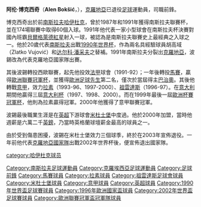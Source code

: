{{blpunsourced|time=2018-11-17T06:06:53+00:00}}
{{noteTA
|G1=意甲
|G2=英超
|T=zh-hans:阿伦·博克西奇;zh-hk:阿倫·波錫;zh-tw:阿倫·博克西奇;
|1=zh-hans:博克西奇;zh-hk:波錫;zh-tw:博克西奇;
|2=zh-hans:哈伊杜克;zh-hk:夏德;zh-tw:哈伊杜克;
|3=zh-hans:武约维奇;zh-hk:胡高域;zh-tw:武約維奇;
|4=zh-hans:潘采夫;zh-hk:彭切夫;zh-tw:潘采夫;
|5=zh-hans:戛纳;zh-hk:康城;zh-tw:戛納;
|6=zh-hans:巴乔;zh-hk:巴治奧;zh-tw:巴吉歐;
}}

{{Infobox football biography
| image =
| name = 阿伦·博克西奇<br />Alen Bokšić
| fullname =
| birth_date  = {{birth date and age|df=y|1970|1|21}}
| birth_place = [[南斯拉夫社会主义联邦共和国|南斯拉夫]][[馬卡爾斯卡|馬卡爾斯卡]]
| death_date  =
| death_place =
| height = {{height|m=1.87}}
| position = [[前鋒_(足球)|前鋒]]
| youthyears1=
| youthclubs1= Zmaj Makarska
| youthclubs2= [[夏德施普列特足球會|夏德]]
| years1 = 1987–1991 | years2 = 1991–1992 | years3 = 1992–1993 | years4 = 1993–1996 | years5 = 1996–1997 | years6 = 1997–2000 | years7 =2000–2003
| clubs1 = [[夏德施普列特足球會|夏德]] | clubs2 = [[AS_Cannes|Cannes]] | clubs3 = [[奧林匹克馬賽|馬賽]] | clubs4 = [[拉素體育會|拉素]] | clubs5 = [[尤文图斯足球俱乐部|尤文图斯]] | clubs6 = [[拉素體育會|拉素]] | clubs7 = [[米德尔斯堡足球俱乐部|米德尔斯堡]]
| caps1 = 95 | goals1 = 27 | caps2 = 1 | goals2 = 0 | caps3 = 58 | goals3 = 33 | caps4 = 67 | goals4 = 17 | caps5 = 22 | goals5 = 3 | caps6 = 48 | goals6 = 14 | caps7 = 68 | goals7 = 22 |  totalcaps = 359 | totalgoals = 116
| nationalyears1=1990–1991
| nationalteam1= [[南斯拉夫国家足球队|南斯拉夫]]
| nationalcaps1= 0 | nationalgoals1 = 0
| nationalyears2=1993–2002
| nationalteam2= [[克羅地亞國家足球隊|克羅地亞]]
| nationalcaps2= 40 | nationalgoals2 = 10
| manageryears1  = 2012–2013     |managerclubs1 = [[克羅地亞國家足球隊|克羅地亞]] (assistant)

}}
'''阿伦·博克西奇'''（'''Alen Bokšić'''，{{bd|1970年|1月21日|catIdx=Boksic, Alen}}），[[克羅地亞|克羅地亞]]已退役[[足球|足球]]運動員，司職前鋒。

博克西奇出於前[[南斯拉夫|南斯拉夫]][[哈伊杜克足球俱乐部|哈伊杜克]]，曾於1987年和1991年獲得南斯拉夫聯賽杯，並在174場聯賽中取得60個入球。1991年他代表一家小型球會在南斯拉夫杯決賽對國內班霸[[貝爾格萊德紅星足球俱樂部|貝爾格萊德紅星]]射入一球，被認為是南斯拉夫聯賽史上最經典之入球之一。他於20歲代表[[南斯拉夫國家足球隊|南斯拉夫]]出戰[[1990年世界杯|1990年世界杯]]，作為兩名具經驗球員胡高域（Zlatko Vujović）和[[达尔科·潘采夫|达尔科·潘采夫]]之替補。1991年南斯拉夫分裂出[[克羅地亞|克羅地亞]]，波錫改為代表克羅地亞國家隊出賽。

其後波錫轉投西歐聯賽，起先他投效[[法甲|法甲]]球會{{tsl|en|AS Cannes|康城}}（1991-92）；一年後轉投[[馬賽足球俱樂部|馬賽]]，贏得[[歐洲聯賽冠軍杯|歐洲聯賽冠軍杯]]，並獲得[[歐洲足球先生|歐洲足球先生]]第二名，僅次於當屆得主[[罗伯特·巴乔|巴治奧]]。其後他轉戰[[意甲|意甲]]，效力[[拉素足球俱樂部|拉素]]（1993-96、1997-2000）、[[祖雲達斯|祖雲達斯]]（1996-97）。在[[意大利|意大利]]期間他贏得三屆[[意大利杯|意大利杯]]（1997、1998、2000）。而在1999年最後一屆[[歐洲杯賽冠軍杯|歐洲杯賽冠軍杯]]，他則為拉素贏得冠軍。2000年他獲得了意甲聯賽冠軍。

波錫最後職業生涯是在[[英超|英超]]下游球會[[米杜士堡足球會|米杜士堡]]中度過。他於2000年加盟，當時他週薪是六萬二千[[英鎊|英鎊]]，乃當時英格蘭球壇薪金最高的球員之一。

由於受到傷患困擾，波錫在米杜士堡效力三個球季，終於在2003年宣佈退役。一年前他代表[[克羅埃西亞國家足球隊|克羅地亞國家隊]]出戰2002年世界杯後，便宣佈退出國家隊。

{{2002年世界盃足球賽克羅地亞參賽名單}}

{{DEFAULTSORT:Boksic, Alen}}
[[Category:南斯拉夫足球運動員|Category:南斯拉夫足球運動員]]
[[Category:克羅埃西亞足球運動員|Category:克羅埃西亞足球運動員]]
[[Category:足球前鋒|Category:足球前鋒]]
[[category:哈伊杜克球员|category:哈伊杜克球员]]
[[Category:馬賽球員|Category:馬賽球員]]
[[Category:拉素球員|Category:拉素球員]]
[[Category:祖雲達斯足球會球員|Category:祖雲達斯足球會球員]]
[[Category:米杜士堡球員|Category:米杜士堡球員]]
[[Category:意甲球員|Category:意甲球員]]
[[Category:英超球員|Category:英超球員]]
[[Category:1990年世界盃足球賽球員|Category:1990年世界盃足球賽球員]]
[[Category:1996年歐洲國家盃球員|Category:1996年歐洲國家盃球員]]
[[Category:2002年世界盃足球賽球員|Category:2002年世界盃足球賽球員]]
[[Category:歐洲聯賽冠軍盃冠軍隊球員|Category:歐洲聯賽冠軍盃冠軍隊球員]]